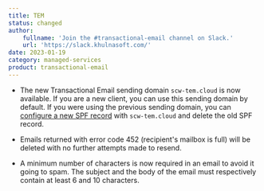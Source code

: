 ```yaml
---
title: TEM
status: changed
author:
    fullname: 'Join the #transactional-email channel on Slack.'
    url: 'https://slack.khulnasoft.com/'
date: 2023-01-19
category: managed-services
product: transactional-email
---
```


- The new Transactional Email sending domain `scw-tem.cloud` is now available. If you are a new client, you can use this sending domain by default. If you were using the previous sending domain, you can [configure a new SPF record](/managed-services/transactional-email/how-to/add-spf-dkim-records-to-your-domain/) with `scw-tem.cloud` and delete the old SPF record.

- Emails returned with error code 452 (recipient's mailbox is full) will be deleted with no further attempts made to resend.

- A minimum number of characters is now required in an email to avoid it going to spam. The subject and the body of the email must respectively contain at least 6 and 10 characters.


